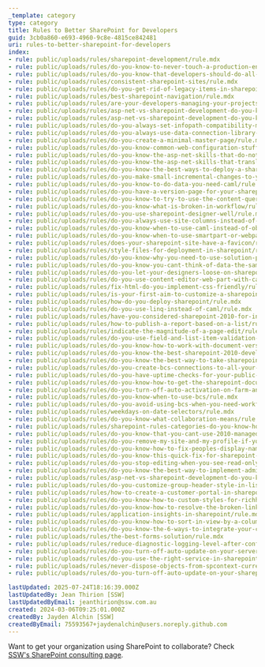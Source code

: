 ```yaml
---
_template: category
type: category
title: Rules to Better SharePoint for Developers
guid: 3cb0a860-e693-4960-9c8e-4815ce842481
uri: rules-to-better-sharepoint-for-developers
index:
- rule: public/uploads/rules/sharepoint-development/rule.mdx
- rule: public/uploads/rules/do-you-know-to-never-touch-a-production-environment-with-sharepoint-designer/rule.mdx
- rule: public/uploads/rules/do-you-know-that-developers-should-do-all-their-custom-work-in-their-own-sharepoint-development-environment/rule.mdx
- rule: public/uploads/rules/consistent-sharepoint-sites/rule.mdx
- rule: public/uploads/rules/do-you-get-rid-of-legacy-items-in-sharepoint-online/rule.mdx
- rule: public/uploads/rules/best-sharepoint-navigation/rule.mdx
- rule: public/uploads/rules/are-your-developers-managing-your-projects-with-tfs-with-proven-agile-scrum-and-alm-strategies/rule.mdx
- rule: public/uploads/rules/asp-net-vs-sharepoint-development-do-you-know-deployment-is-different/rule.mdx
- rule: public/uploads/rules/asp-net-vs-sharepoint-development-do-you-know-source-control-is-different/rule.mdx
- rule: public/uploads/rules/do-you-always-set-infopath-compatibility-mode-to-design-for-both-rich-and-web-client-forms/rule.mdx
- rule: public/uploads/rules/do-you-always-use-data-connection-library-for-infopath-forms/rule.mdx
- rule: public/uploads/rules/do-you-create-a-minimal-master-page/rule.mdx
- rule: public/uploads/rules/do-you-know-common-web-configuration-stuff-you-will-need/rule.mdx
- rule: public/uploads/rules/do-you-know-the-asp-net-skills-that-do-not-translate-aka-different/rule.mdx
- rule: public/uploads/rules/do-you-know-the-asp-net-skills-that-translate/rule.mdx
- rule: public/uploads/rules/do-you-know-the-best-ways-to-deploy-a-sharepoint-solution/rule.mdx
- rule: public/uploads/rules/do-you-make-small-incremental-changes-to-your-vsewss-projects/rule.mdx
- rule: public/uploads/rules/do-you-know-to-do-data-you-need-caml/rule.mdx
- rule: public/uploads/rules/do-you-have-a-version-page-for-your-sharepoint-site/rule.mdx
- rule: public/uploads/rules/do-you-know-to-try-to-use-the-content-query-web-part-cqwp-over-the-data-view-web-part-dvwp/rule.mdx
- rule: public/uploads/rules/do-you-know-what-is-broken-in-workflow/rule.mdx
- rule: public/uploads/rules/do-you-use-sharepoint-designer-well/rule.mdx
- rule: public/uploads/rules/do-you-always-use-site-columns-instead-of-list-columns/rule.mdx
- rule: public/uploads/rules/do-you-know-when-to-use-caml-instead-of-object-model/rule.mdx
- rule: public/uploads/rules/do-you-know-when-to-use-smartpart-or-webpart/rule.mdx
- rule: public/uploads/rules/does-your-sharepoint-site-have-a-favicon/rule.mdx
- rule: public/uploads/rules/style-files-for-deployment-in-sharepoint/rule.mdx
- rule: public/uploads/rules/do-you-know-why-you-need-to-use-solution-package-instead-of-deployment-manually/rule.mdx
- rule: public/uploads/rules/do-you-know-you-cant-think-of-data-the-same-way/rule.mdx
- rule: public/uploads/rules/do-you-let-your-designers-loose-on-sharepoint/rule.mdx
- rule: public/uploads/rules/do-you-use-content-editor-web-part-with-care/rule.mdx
- rule: public/uploads/rules/fix-html-do-you-implement-css-friendly/rule.mdx
- rule: public/uploads/rules/is-your-first-aim-to-customize-a-sharepoint-webpart/rule.mdx
- rule: public/uploads/rules/how-do-you-deploy-sharepoint/rule.mdx
- rule: public/uploads/rules/do-you-use-linq-instead-of-caml/rule.mdx
- rule: public/uploads/rules/have-you-considered-sharepoint-2010-for-internet-sites-license/rule.mdx
- rule: public/uploads/rules/how-to-publish-a-report-based-on-a-list/rule.mdx
- rule: public/uploads/rules/indicate-the-magnitude-of-a-page-edit/rule.mdx
- rule: public/uploads/rules/do-you-use-field-and-list-item-validation-in-2010/rule.mdx
- rule: public/uploads/rules/do-you-know-how-to-work-with-document-versions/rule.mdx
- rule: public/uploads/rules/do-you-know-the-best-sharepoint-2010-development-environment/rule.mdx
- rule: public/uploads/rules/do-you-know-the-best-way-to-take-sharepoint-data-offline/rule.mdx
- rule: public/uploads/rules/do-you-create-bcs-connections-to-all-your-line-of-business-lob-applications/rule.mdx
- rule: public/uploads/rules/do-you-have-uptime-checks-for-your-public-sharepoint-site/rule.mdx
- rule: public/uploads/rules/do-you-know-how-to-get-the-sharepoint-document-version-in-word/rule.mdx
- rule: public/uploads/rules/do-you-turn-off-auto-activation-on-farm-and-web-application-scope-features/rule.mdx
- rule: public/uploads/rules/do-you-know-when-to-use-bcs/rule.mdx
- rule: public/uploads/rules/do-you-avoid-using-bcs-when-you-need-workflow/rule.mdx
- rule: public/uploads/rules/weekdays-on-date-selectors/rule.mdx
- rule: public/uploads/rules/do-you-know-what-collaboration-means/rule.mdx
- rule: public/uploads/rules/sharepoint-rules-categories-do-you-know-how-to-make-the-title-consistent/rule.mdx
- rule: public/uploads/rules/do-you-know-that-you-cant-use-2010-managed-metadata-with-office-2007-out-of-the-box/rule.mdx
- rule: public/uploads/rules/do-you-remove-my-site-and-my-profile-if-you-are-not-using-them/rule.mdx
- rule: public/uploads/rules/do-you-know-how-to-fix-peoples-display-name-in-sharepoint/rule.mdx
- rule: public/uploads/rules/do-you-know-this-quick-fix-for-sharepoint-javascript-errors-that-prevents-you-from-switching-page-layout/rule.mdx
- rule: public/uploads/rules/do-you-stop-editing-when-you-see-read-only/rule.mdx
- rule: public/uploads/rules/do-you-know-the-best-way-to-implement-administrators-login/rule.mdx
- rule: public/uploads/rules/asp-net-vs-sharepoint-development-do-you-know-what-you-get-for-free-out-of-the-box/rule.mdx
- rule: public/uploads/rules/do-you-customize-group-header-style-in-list/rule.mdx
- rule: public/uploads/rules/how-to-create-a-customer-portal-in-sharepoint/rule.mdx
- rule: public/uploads/rules/do-you-know-how-to-custom-styles-for-richhtmleditor-in-sharepoint-2013/rule.mdx
- rule: public/uploads/rules/do-you-know-how-to-resolve-the-broken-links-caused-by-page-renaming/rule.mdx
- rule: public/uploads/rules/application-insights-in-sharepoint/rule.mdx
- rule: public/uploads/rules/do-you-know-how-to-sort-in-view-by-a-column-through-code/rule.mdx
- rule: public/uploads/rules/do-you-know-the-6-ways-to-integrate-your-crm-2011-data-into-sharepoint-2010/rule.mdx
- rule: public/uploads/rules/the-best-forms-solution/rule.mdx
- rule: public/uploads/rules/reduce-diagnostic-logging-level-after-configure-hybrid-search/rule.mdx
- rule: public/uploads/rules/do-you-turn-off-auto-update-on-your-servers/rule.mdx
- rule: public/uploads/rules/do-you-use-the-right-service-in-sharepoint-2013/rule.mdx
- rule: public/uploads/rules/never-dispose-objects-from-spcontext-current/rule.mdx
- rule: public/uploads/rules/do-you-turn-off-auto-update-on-your-sharepoint-servers/rule.mdx

lastUpdated: 2025-07-24T18:16:39.000Z
lastUpdatedBy: Jean Thirion [SSW]
lastUpdatedByEmail: jeanthirion@ssw.com.au
created: 2024-03-06T09:25:01.000Z
createdBy: Jayden Alchin [SSW]
createdByEmail: 75593567+jaydenalchin@users.noreply.github.com
---
```


Want to get your organization using SharePoint to collaborate? Check [SSW's SharePoint consulting page](https://ssw.com.au/consulting/sharepoint).
